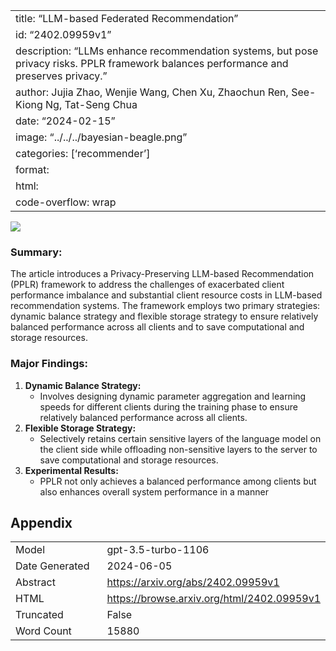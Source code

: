 
---
title: "LLM-based Federated Recommendation"
id: "2402.09959v1"
description: "LLMs enhance recommendation systems, but pose privacy risks. PPLR framework balances performance and preserves privacy."
author: Jujia Zhao, Wenjie Wang, Chen Xu, Zhaochun Ren, See-Kiong Ng, Tat-Seng Chua
date: "2024-02-15"
image: "../../../bayesian-beagle.png"
categories: ['recommender']
format:
  html:
    code-overflow: wrap
---

![](../../../bayesian-beagle.png)

### **Summary:**
The article introduces a Privacy-Preserving LLM-based Recommendation (PPLR) framework to address the challenges of exacerbated client performance imbalance and substantial client resource costs in LLM-based recommendation systems. The framework employs two primary strategies: dynamic balance strategy and flexible storage strategy to ensure relatively balanced performance across all clients and to save computational and storage resources.

### Major Findings:
1. **Dynamic Balance Strategy:**
   - Involves designing dynamic parameter aggregation and learning speeds for different clients during the training phase to ensure relatively balanced performance across all clients.
   
2. **Flexible Storage Strategy:**
   - Selectively retains certain sensitive layers of the language model on the client side while offloading non-sensitive layers to the server to save computational and storage resources.

3. **Experimental Results:**
   - PPLR not only achieves a balanced performance among clients but also enhances overall system performance in a manner

## Appendix

|          |          |
|----------|----------|
| Model     | gpt-3.5-turbo-1106       |
| Date Generated     | 2024-06-05       |
| Abstract | [https://arxiv.org/abs/2402.09959v1](https://arxiv.org/abs/2402.09959v1)        |
| HTML     | [https://browse.arxiv.org/html/2402.09959v1](https://browse.arxiv.org/html/2402.09959v1)       |
| Truncated       | False       |
| Word Count       | 15880       |